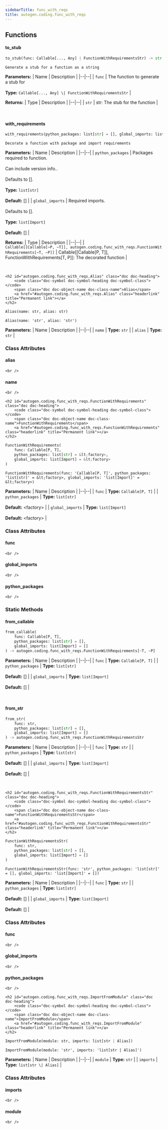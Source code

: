 ```yaml
---
sidebarTitle: func_with_reqs
title: autogen.coding.func_with_reqs
---
```


## Functions

<code class="doc-symbol doc-symbol-heading doc-symbol-function"></code>
#### to_stub
<a href="#autogen.coding.func_with_reqs..to_stub" class="headerlink" title="Permanent link"></a>

```python
to_stub(func: Callable[..., Any] | FunctionWithRequirementsStr) -> str
```

    Generate a stub for a function as a string

<b>Parameters:</b>
| Name | Description |
|--|--|
| `func` | The function to generate a stub for<br/><br/>**Type:** `Callable[..., Any] \| FunctionWithRequirementsStr` |

<b>Returns:</b>
| Type | Description |
|--|--|
| `str` | str: The stub for the function |

<br />

<code class="doc-symbol doc-symbol-heading doc-symbol-function"></code>
#### with_requirements
<a href="#autogen.coding.func_with_reqs..with_requirements" class="headerlink" title="Permanent link"></a>

```python
with_requirements(python_packages: list[str] = [], global_imports: list[Import] = []) -> Callable[[Callable[~P, ~T]], autogen.coding.func_with_reqs.FunctionWithRequirements[~T, ~P]]
```

    Decorate a function with package and import requirements

<b>Parameters:</b>
| Name | Description |
|--|--|
| `python_packages` | Packages required to function.<br/><br/>Can include version info..<br/><br/>Defaults to [].<br/><br/>**Type:** `list[str]`<br/><br/>**Default:** [] |
| `global_imports` | Required imports.<br/><br/>Defaults to [].<br/><br/>**Type:** `list[Import]`<br/><br/>**Default:** [] |

<b>Returns:</b>
| Type | Description |
|--|--|
| `Callable[[Callable[~P, ~T]], autogen.coding.func_with_reqs.FunctionWithRequirements[~T, ~P]]` | Callable[[Callable[P, T]], FunctionWithRequirements[T, P]]: The decorated function |

<br />

    <h2 id="autogen.coding.func_with_reqs.Alias" class="doc doc-heading">
        <code class="doc-symbol doc-symbol-heading doc-symbol-class"></code>
        <span class="doc doc-object-name doc-class-name">Alias</span>
        <a href="#autogen.coding.func_with_reqs.Alias" class="headerlink" title="Permanent link"></a>
    </h2>

```python
Alias(name: str, alias: str)
```

    Alias(name: 'str', alias: 'str')

<b>Parameters:</b>
| Name | Description |
|--|--|
| `name` | **Type:** `str` |
| `alias` | **Type:** `str` |

### Class Attributes

<code class="doc-symbol doc-symbol-heading doc-symbol-attribute"></code>
#### alias
<a href="#autogen.coding.func_with_reqs.Alias.alias" class="headerlink" title="Permanent link"></a>

    <br />

<code class="doc-symbol doc-symbol-heading doc-symbol-attribute"></code>
#### name
<a href="#autogen.coding.func_with_reqs.Alias.name" class="headerlink" title="Permanent link"></a>

    <br />

    <h2 id="autogen.coding.func_with_reqs.FunctionWithRequirements" class="doc doc-heading">
        <code class="doc-symbol doc-symbol-heading doc-symbol-class"></code>
        <span class="doc doc-object-name doc-class-name">FunctionWithRequirements</span>
        <a href="#autogen.coding.func_with_reqs.FunctionWithRequirements" class="headerlink" title="Permanent link"></a>
    </h2>

```python
FunctionWithRequirements(
    func: Callable[P, T],
    python_packages: list[str] = &lt;factory>,
    global_imports: list[Import] = &lt;factory>
)
```

    FunctionWithRequirements(func: 'Callable[P, T]', python_packages: 'list[str]' = &lt;factory>, global_imports: 'list[Import]' = &lt;factory>)

<b>Parameters:</b>
| Name | Description |
|--|--|
| `func` | **Type:** `Callable[P, T]` |
| `python_packages` | **Type:** `list[str]`<br/><br/>**Default:** &lt;factory> |
| `global_imports` | **Type:** `list[Import]`<br/><br/>**Default:** &lt;factory> |

### Class Attributes

<code class="doc-symbol doc-symbol-heading doc-symbol-attribute"></code>
#### func
<a href="#autogen.coding.func_with_reqs.FunctionWithRequirements.func" class="headerlink" title="Permanent link"></a>

    <br />

<code class="doc-symbol doc-symbol-heading doc-symbol-attribute"></code>
#### global_imports
<a href="#autogen.coding.func_with_reqs.FunctionWithRequirements.global_imports" class="headerlink" title="Permanent link"></a>

    <br />

<code class="doc-symbol doc-symbol-heading doc-symbol-attribute"></code>
#### python_packages
<a href="#autogen.coding.func_with_reqs.FunctionWithRequirements.python_packages" class="headerlink" title="Permanent link"></a>

    <br />

### Static Methods

<code class="doc-symbol doc-symbol-heading doc-symbol-method"></code>
#### from_callable
<a href="#autogen.coding.func_with_reqs.FunctionWithRequirements.from_callable" class="headerlink" title="Permanent link"></a>

```python
from_callable(
    func: Callable[P, T],
    python_packages: list[str] = [],
    global_imports: list[Import] = []
) -> autogen.coding.func_with_reqs.FunctionWithRequirements[~T, ~P]
```

    

<b>Parameters:</b>
| Name | Description |
|--|--|
| `func` | **Type:** `Callable[P, T]` |
| `python_packages` | **Type:** `list[str]`<br/><br/>**Default:** [] |
| `global_imports` | **Type:** `list[Import]`<br/><br/>**Default:** [] |

<br />

<code class="doc-symbol doc-symbol-heading doc-symbol-method"></code>
#### from_str
<a href="#autogen.coding.func_with_reqs.FunctionWithRequirements.from_str" class="headerlink" title="Permanent link"></a>

```python
from_str(
    func: str,
    python_packages: list[str] = [],
    global_imports: list[Import] = []
) -> autogen.coding.func_with_reqs.FunctionWithRequirementsStr
```

    

<b>Parameters:</b>
| Name | Description |
|--|--|
| `func` | **Type:** `str` |
| `python_packages` | **Type:** `list[str]`<br/><br/>**Default:** [] |
| `global_imports` | **Type:** `list[Import]`<br/><br/>**Default:** [] |

<br />

    <h2 id="autogen.coding.func_with_reqs.FunctionWithRequirementsStr" class="doc doc-heading">
        <code class="doc-symbol doc-symbol-heading doc-symbol-class"></code>
        <span class="doc doc-object-name doc-class-name">FunctionWithRequirementsStr</span>
        <a href="#autogen.coding.func_with_reqs.FunctionWithRequirementsStr" class="headerlink" title="Permanent link"></a>
    </h2>

```python
FunctionWithRequirementsStr(
    func: str,
    python_packages: list[str] = [],
    global_imports: list[Import] = []
)
```

    FunctionWithRequirementsStr(func: 'str', python_packages: 'list[str]' = [], global_imports: 'list[Import]' = [])

<b>Parameters:</b>
| Name | Description |
|--|--|
| `func` | **Type:** `str` |
| `python_packages` | **Type:** `list[str]`<br/><br/>**Default:** [] |
| `global_imports` | **Type:** `list[Import]`<br/><br/>**Default:** [] |

### Class Attributes

<code class="doc-symbol doc-symbol-heading doc-symbol-attribute"></code>
#### func
<a href="#autogen.coding.func_with_reqs.FunctionWithRequirementsStr.func" class="headerlink" title="Permanent link"></a>

    <br />

<code class="doc-symbol doc-symbol-heading doc-symbol-attribute"></code>
#### global_imports
<a href="#autogen.coding.func_with_reqs.FunctionWithRequirementsStr.global_imports" class="headerlink" title="Permanent link"></a>

    <br />

<code class="doc-symbol doc-symbol-heading doc-symbol-attribute"></code>
#### python_packages
<a href="#autogen.coding.func_with_reqs.FunctionWithRequirementsStr.python_packages" class="headerlink" title="Permanent link"></a>

    <br />

    <h2 id="autogen.coding.func_with_reqs.ImportFromModule" class="doc doc-heading">
        <code class="doc-symbol doc-symbol-heading doc-symbol-class"></code>
        <span class="doc doc-object-name doc-class-name">ImportFromModule</span>
        <a href="#autogen.coding.func_with_reqs.ImportFromModule" class="headerlink" title="Permanent link"></a>
    </h2>

```python
ImportFromModule(module: str, imports: list[str | Alias])
```

    ImportFromModule(module: 'str', imports: 'list[str | Alias]')

<b>Parameters:</b>
| Name | Description |
|--|--|
| `module` | **Type:** `str` |
| `imports` | **Type:** `list[str \| Alias]` |

### Class Attributes

<code class="doc-symbol doc-symbol-heading doc-symbol-attribute"></code>
#### imports
<a href="#autogen.coding.func_with_reqs.ImportFromModule.imports" class="headerlink" title="Permanent link"></a>

    <br />

<code class="doc-symbol doc-symbol-heading doc-symbol-attribute"></code>
#### module
<a href="#autogen.coding.func_with_reqs.ImportFromModule.module" class="headerlink" title="Permanent link"></a>

    <br />